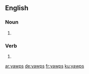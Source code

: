 
==English==

===Noun===
{{head|en|plural}}

# {{plural of|yawp|lang=en}}

===Verb===
{{head|en}}

# {{en-third-person singular of|yawp}}

[[ar:yawps]]
[[de:yawps]]
[[fr:yawps]]
[[ku:yawps]]